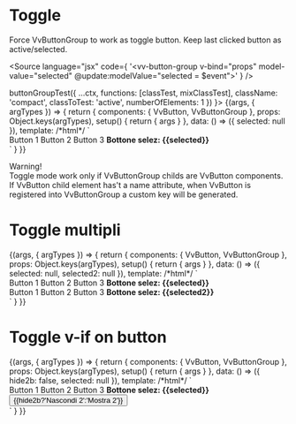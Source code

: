 

<Meta title="Components/ButtonGroup/Props/toggle" component={VvButtonGroup} />

# Toggle

Force VvButtonGroup to work as toggle button. Keep last clicked button as active/selected.

<Source
	language="jsx"
	code={
		'<vv-button-group v-bind="props" model-value="selected" @update:modelValue="selected = $event"></vv-button-group>'
	}
/>

<Canvas>
	<Story
		name="toggle"
		args={{}}
		play={(ctx) =>
			buttonGroupTest({
				...ctx,
				functions: [classTest, mixClassTest],
				className: 'compact',
				classToTest: 'active',
				numberOfElements: 1
			})
		}>
		{(args, { argTypes }) => {
			return {
				components: { VvButton, VvButtonGroup },
				props: Object.keys(argTypes),
				setup() {
					return {
						args
					}
				},
				data: () => ({ selected: null }),
				template:
					/*html*/
					`
					<div class="flex flex-row justify-between">
                        <vv-button-group toggle compact @update:modelValue="selected = $event" :modelValue="selected">
                            <vv-button name="1a">Button 1</vv-button>
                            <vv-button name="2b">Button 2</vv-button>
                            <vv-button name="3c">Button 3</vv-button>
                        </vv-button-group>
						<strong v-if="selected">Bottone selez: {{selected}}</strong> 
					</div>
                    `
			}
		}}
	</Story>
</Canvas>

Warning!<br/>
Toggle mode work only if VvButtonGroup childs are VvButton components.
If VvButton child element has't a name attribute, when VvButton is registered into VvButtonGroup a custom key will be generated.

# Toggle multipli

<Canvas>
	<Story name="toggle istanze multiple" args={{ modelValue: null }}>
		{(args, { argTypes }) => {
			return {
				components: { VvButton, VvButtonGroup },
				props: Object.keys(argTypes),
				setup() {
					return {
						args
					}
				},
				data: () => ({ selected: null, selected2: null }),
				template:
					/*html*/
					`
                        <div class="flex flex-row justify-between">
							<vv-button-group toggle compact v-bind="args" @update:modelValue="selected = $event" :model-value="selected">
								<vv-button name="1a">Button 1</vv-button>
								<vv-button name="2b">Button 2</vv-button>
								<vv-button name="3c">Button 3</vv-button>
							</vv-button-group>
							<strong v-if="selected">Bottone selez: {{selected}}</strong> 
						</div>
						<div class="flex flex-row justify-between mt-22">
							<vv-button-group toggle compact v-bind="args" @update:modelValue="selected2 = $event" :model-value="selected2">
								<vv-button name="1a">Button 1</vv-button>
								<vv-button name="2b">Button 2</vv-button>
								<vv-button name="3c">Button 3</vv-button>
							</vv-button-group>
							<strong v-if="selected2">Bottone selez: {{selected2}}</strong> 
						</div>
                    `
			}
		}}
	</Story>
</Canvas>

# Toggle v-if on button

<Canvas>
	<Story name="v-if on button" args={{ modelValue: null }}>
		{(args, { argTypes }) => {
			return {
				components: { VvButton, VvButtonGroup },
				props: Object.keys(argTypes),
				setup() {
					return {
						args
					}
				},
				data: () => ({ hide2b: false, selected: null }),
				template:
					/*html*/
					`
					<div class="flex flex-col">
						<div class="flex flex-row justify-between">
							<vv-button-group toggle compact v-bind="args" @update:modelValue="selected = $event" :model-value="selected">
								<vv-button name="1">Button 1</vv-button>
								<vv-button name="2" v-if="hide2b">Button 2</vv-button>
								<vv-button name="3">Button 3</vv-button>
							</vv-button-group>
							<strong v-if="selected">Bottone selez: {{selected}}</strong> 
						</div>
						<button class="vv-button vv-button--secondary mt-22" @click="hide2b = !hide2b"> 
							<label> {{hide2b?'Nascondi 2':'Mostra 2'}}</label>
						</button>
					</div>
                    `
			}
		}}
	</Story>
</Canvas>
